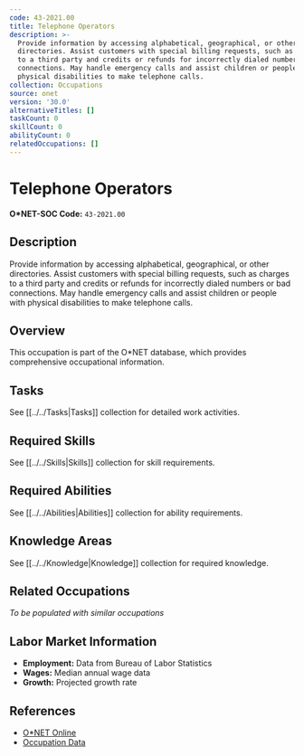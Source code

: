 ```yaml
---
code: 43-2021.00
title: Telephone Operators
description: >-
  Provide information by accessing alphabetical, geographical, or other
  directories. Assist customers with special billing requests, such as charges
  to a third party and credits or refunds for incorrectly dialed numbers or bad
  connections. May handle emergency calls and assist children or people with
  physical disabilities to make telephone calls.
collection: Occupations
source: onet
version: '30.0'
alternativeTitles: []
taskCount: 0
skillCount: 0
abilityCount: 0
relatedOccupations: []
---
```

# Telephone Operators

**O*NET-SOC Code:** `43-2021.00`

## Description

Provide information by accessing alphabetical, geographical, or other directories. Assist customers with special billing requests, such as charges to a third party and credits or refunds for incorrectly dialed numbers or bad connections. May handle emergency calls and assist children or people with physical disabilities to make telephone calls.

## Overview

This occupation is part of the O*NET database, which provides comprehensive occupational information.

## Tasks

See [[../../Tasks|Tasks]] collection for detailed work activities.

## Required Skills

See [[../../Skills|Skills]] collection for skill requirements.

## Required Abilities

See [[../../Abilities|Abilities]] collection for ability requirements.

## Knowledge Areas

See [[../../Knowledge|Knowledge]] collection for required knowledge.

## Related Occupations

*To be populated with similar occupations*

## Labor Market Information

- **Employment:** Data from Bureau of Labor Statistics
- **Wages:** Median annual wage data
- **Growth:** Projected growth rate

## References

- [O*NET Online](https://www.onetonline.org/link/summary/43-2021.00)
- [Occupation Data](https://www.onetcenter.org/)
